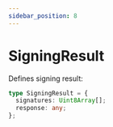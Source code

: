 ```yaml
---
sidebar_position: 8
---
```


# SigningResult

Defines signing result:

```ts
type SigningResult = {
  signatures: Uint8Array[];
  response: any;
};
```